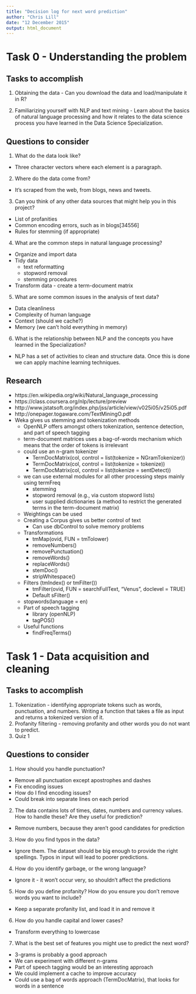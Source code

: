```yaml
---
title: "Decision log for next word prediction"
author: "Chris Lill"
date: "12 December 2015"
output: html_document
---
```


# Task 0 - Understanding the problem

## Tasks to accomplish 
1. Obtaining the data - Can you download the data and load/manipulate it in R?

2. Familiarizing yourself with NLP and text mining - Learn about the basics of natural language processing and how it relates to the data science process you have learned in the Data Science Specialization. 

## Questions to consider 
1. What do the data look like?
* Three character vectors where each element is a paragraph.

2. Where do the data come from?
* It's scraped from the web, from blogs, news and tweets.

3. Can you think of any other data sources that might help you in this project?
* List of profanities
* Common encoding errors, such as in blogs[34556]
* Rules for stemming (if appropriate)

4. What are the common steps in natural language processing?
* Organize and import data
* Tidy data
  + text reformatting
  + stopword removal
  + stemming procedures
* Transform data - create a term-document matrix

5. What are some common issues in the analysis of text data?
* Data cleanliness
* Complexity of human language
* Context (should we cache?)
* Memory (we can't hold everything in memory)

6. What is the relationship between NLP and the concepts you have learned in the Specialization? 
* NLP has a set of activities to clean and structure data. Once this is done we can apply machine learning techniques.

## Research
* https://en.wikipedia.org/wiki/Natural_language_processing
* https://class.coursera.org/nlp/lecture/preview
* http://www.jstatsoft.org/index.php/jss/article/view/v025i05/v25i05.pdf
* http://onepager.togaware.com/TextMiningO.pdf
* Weka gives us stemming and tokenization methods
  + OpenNLP offers amongst others tokenization, sentence detection, and part of speech tagging
  + term-document matrices uses a bag-of-words mechanism which means that the order of tokens is irrelevant
  + could use an n-gram tokenizer 
    + TermDocMatrix(col, control = list(tokenize = NGramTokenizer))
    + TermDocMatrix(col, control = list(tokenize = tokenize))
    + TermDocMatrix(col, control = list(tokenize = sentDetect))
  + we can use external modules for all other processing steps mainly using termFreq 
    + stemming 
    + stopword removal (e.g., via custom stopword lists)
    + user supplied dictionaries (a method to restrict the generated terms in the term-document matrix)
  + Weightings can be used
  + Creating a Corpus gives us better control of text
    + Can use dbControl to solve memory problems
  + Transformations
    + tmMap(ovid, FUN = tmTolower)
    + removeNumbers() 
    + removePunctuation()
    + removeWords() 
    + replaceWords()
    + stemDoc()
    + stripWhitespace()
  + Filters (tmIndex() or tmFilter())
    + tmFilter(ovid, FUN = searchFullText, "Venus", doclevel = TRUE)
    + Default sFilter()
  + stopwords(language = en)
  + Part of speech tagging
    + library (openNLP)
    + tagPOS()
  + Useful functions
    + findFreqTerms()
    
    
# Task 1 - Data acquisition and cleaning

## Tasks to accomplish 
1. Tokenization - identifying appropriate tokens such as words, punctuation, and numbers. Writing a function that takes a file as input and returns a tokenized version of it. 
2. Profanity filtering - removing profanity and other words you do not want to predict. 
3. Quiz 1

## Questions to consider 
1. How should you handle punctuation?
* Remove all punctuation except apostrophes and dashes
* Fix encoding issues
* How do I find encoding issues?
* Could break into separate lines on each period

2. The data contains lots of times, dates, numbers and currency values. How to handle these? Are they useful for prediction?
* Remove numbers, because they aren't good candidates for prediction

3. How do you find typos in the data?
* Ignore them. The dataset should be big enough to provide the right spellings. Typos in input will lead to poorer predictions.

4. How do you identify garbage, or the wrong language?
* Ignore it - it won't occur very, so shouldn't affect the predictions

5. How do you define profanity? How do you ensure you don't remove words you want to include?
* Keep a separate profanity list, and load it in and remove it

6. How do you handle capital and lower cases? 
* Transform everything to lowercase

7. What is the best set of features you might use to predict the next word? 
* 3-grams is probably a good approach
* We can experiment with different n-grams
* Part of speech tagging would be an interesting approach
* We could implement a cache to improve accuracy
* Could use a bag of words approach (TermDocMatrix), that looks for words in a sentence




